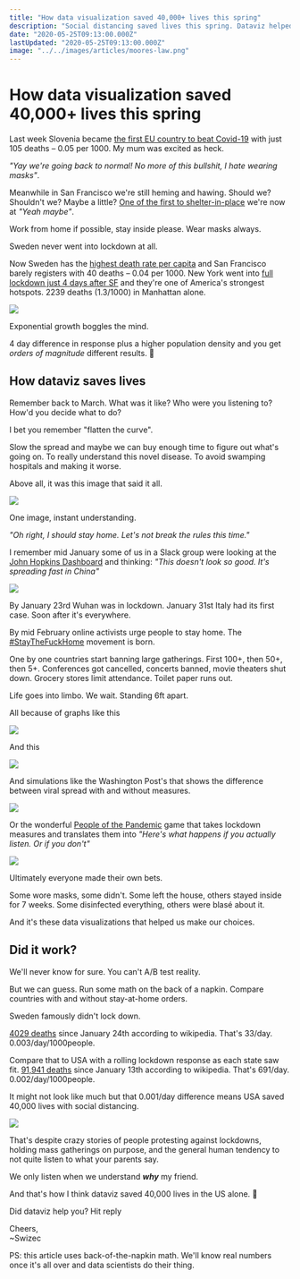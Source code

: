 ```yaml
---
title: "How data visualization saved 40,000+ lives this spring"
description: "Social distancing saved lives this spring. Dataviz helped people understand why it matters"
date: "2020-05-25T09:13:00.000Z"
lastUpdated: "2020-05-25T09:13:00.000Z"
image: "../../images/articles/moores-law.png"
---
```


# How data visualization saved 40,000+ lives this spring

Last week Slovenia became [the first EU country to beat Covid-19](https://www.aljazeera.com/news/2020/05/slovenia-european-nation-declare-epidemic-home-200515084142959.html) with just 105 deaths – 0.05 per 1000. My mum was excited as heck.

_"Yay we're going back to normal! No more of this bullshit, I hate wearing masks"_.

Meanwhile in San Francisco we're still heming and hawing. Should we? Shouldn't we? Maybe a little? [One of the first to shelter-in-place](https://www.sfchronicle.com/local-politics/article/Bay-Area-must-shelter-in-place-Only-15135014.php) we're now at _"Yeah maybe"_.

Work from home if possible, stay inside please. Wear masks always.

Sweden never went into lockdown at all.

Now Sweden has the [highest death rate per capita](https://www.telegraph.co.uk/news/2020/05/20/sweden-becomes-country-highest-coronavirus-death-rate-per-capita/) and San Francisco barely registers with 40 deaths – 0.04 per 1000. New York went into [full lockdown just 4 days after SF](https://ny.curbed.com/2020/3/20/21187022/coronavirus-new-york-shutdown-shelter-in-place) and they're one of America's strongest hotspots. 2239 deaths (1.3/1000) in Manhattan alone.

[![](https://i.imgur.com/GXLYAAI.png)](https://coronavirus.jhu.edu/map.html)

Exponential growth boggles the mind.

4 day difference in response plus a higher population density and you get _orders of magnitude_ different results. 🤯

## How dataviz saves lives

Remember back to March. What was it like? Who were you listening to? How'd you decide what to do?

I bet you remember "flatten the curve".

Slow the spread and maybe we can buy enough time to figure out what's going on. To really understand this novel disease. To avoid swamping hospitals and making it worse.

Above all, it was this image that said it all.

[![](https://static01.nyt.com/images/2020/03/22/science/11SCI-VIRUS-CURVE1/11SCI-VIRUS-TRACKER1-jumbo.jpg)](https://www.nytimes.com/article/flatten-curve-coronavirus.html)

One image, instant understanding.

_"Oh right, I should stay home. Let's not break the rules this time."_

I remember mid January some of us in a Slack group were looking at the [John Hopkins Dashboard](https://coronavirus.jhu.edu/map.html) and thinking: _"This doesn't look so good. It's spreading fast in China"_

[![](https://i.imgur.com/T4X8xLn.png)](https://coronavirus.jhu.edu/map.html)

By January 23rd Wuhan was in lockdown. January 31st Italy had its first case. Soon after it's everywhere.

By mid February online activists urge people to stay home. The [#StayTheFuckHome](https://staythefuckhome.com/) movement is born.

One by one countries start banning large gatherings. First 100+, then 50+, then 5+. Conferences got cancelled, concerts banned, movie theaters shut down. Grocery stores limit attendance. Toilet paper runs out.

Life goes into limbo. We wait. Standing 6ft apart.

All because of graphs like this

[![](https://i.imgur.com/TVGkifP.gif)](https://ourworldindata.org/coronavirus-usa?country=USA+CHN+IRN+SWE+ITA+GBR+SVN+ESP)

And this

[![](https://i.imgur.com/YJDtRuP.gif)](https://ourworldindata.org/coronavirus-usa?country=USA+CHN+IRN+SWE+ITA+GBR+SVN+ESP)

And simulations like the Washington Post's that shows the difference between viral spread with and without measures.

[![](https://i.imgur.com/9I9l4GO.gif)](https://www.washingtonpost.com/graphics/2020/world/corona-simulator/)

Or the wonderful [People of the Pandemic](https://peopleofthepandemicgame.com/) game that takes lockdown measures and translates them into _"Here's what happens if you actually listen. Or if you don't"_

[![](https://i.imgur.com/XUGaUME.gif)](https://peopleofthepandemicgame.com/)

Ultimately everyone made their own bets.

Some wore masks, some didn't. Some left the house, others stayed inside for 7 weeks. Some disinfected everything, others were blasé about it.

And it's these data visualizations that helped us make our choices.

## Did it work?

We'll never know for sure. You can't A/B test reality.

But we can guess. Run some math on the back of a napkin. Compare countries with and without stay-at-home orders.

Sweden famously didn't lock down.

[4029 deaths](https://en.wikipedia.org/wiki/COVID-19_pandemic_in_Sweden) since January 24th according to wikipedia. That's 33/day. 0.003/day/1000people.

Compare that to USA with a rolling lockdown response as each state saw fit. [91,941 deaths](https://en.wikipedia.org/wiki/COVID-19_pandemic_in_the_United_States) since January 13th according to wikipedia. That's 691/day. 0.002/day/1000people.

It might not look like much but that 0.001/day difference means USA saved 40,000 lives with social distancing.

![](giphy:cheers_hooray)

That's despite crazy stories of people protesting against lockdowns, holding mass gatherings on purpose, and the general human tendency to not quite listen to what your parents say.

We only listen when we understand **_why_** my friend.

And that's how I think dataviz saved 40,000 lives in the US alone. 💪

Did dataviz help you? Hit reply

Cheers,<br/>
~Swizec

PS: this article uses back-of-the-napkin math. We'll know real numbers once it's all over and data scientists do their thing.
